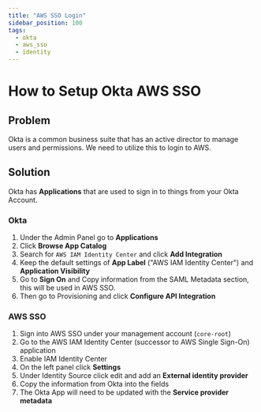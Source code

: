 ```yaml
---
title: "AWS SSO Login"
sidebar_position: 100
tags:
  - okta
  - aws_sso
  - identity
---
```


# How to Setup Okta AWS SSO

## Problem
Okta is a common business suite that has an active director to manage users and permissions. We need to utilize this to login to AWS.

## Solution
Okta has **Applications** that are used to sign in to things from your Okta Account.

### Okta

1. Under the Admin Panel go to **Applications**
2. Click **Browse App Catalog**
3. Search for `AWS IAM Identity Center` and click **Add Integration**
4. Keep the default settings of **App Label** ("AWS IAM Identity Center") and **Application Visibility**
5. Go to **Sign On** and Copy information from the SAML Metadata section, this will be used in AWS SSO.
6. Then go to Provisioning and click **Configure API Integration**

### AWS SSO
1. Sign into AWS SSO under your management account (`core-root`)
2. Go to the AWS IAM Identity Center (successor to AWS Single Sign-On) application
3. Enable IAM Identity Center
4. On the left panel click **Settings**
5. Under Identity Source click edit and add an **External identity provider**
6. Copy the information from Okta into the fields
7. The Okta App will need to be updated with the **Service provider metadata**

